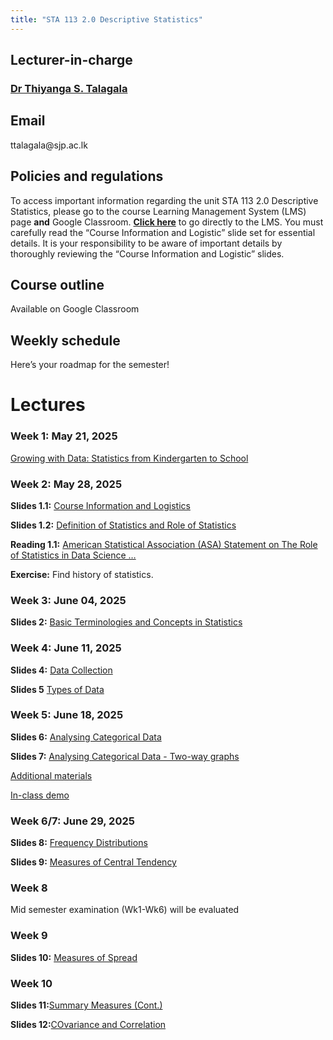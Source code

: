 ```yaml
---
title: "STA 113 2.0 Descriptive Statistics"
---
```


## Lecturer-in-charge

### [Dr Thiyanga S. Talagala](https://thiyanga.netlify.app/)

## Email

ttalagala\@sjp.ac.lk

## Policies and regulations

To access important information regarding the unit STA 113 2.0 Descriptive Statistics, please go to the course Learning Management System (LMS) page **and** Google Classroom. [**Click here**](https://lms.fas.sjp.ac.lk/enrol/index.php?id=3646) to go directly to the LMS. You must carefully read the "Course Information and Logistic" slide set for essential details. It is your responsibility to be aware of important details by thoroughly reviewing the "Course Information and Logistic" slides.

## Course outline

Available on Google Classroom

## Weekly schedule

Here’s your roadmap for the semester!

# Lectures

### Week 1: May 21, 2025

[Growing with Data: Statistics from Kindergarten to School](https://thiyangt.github.io/DS2025/#/title-slide)

### Week 2: May 28, 2025

**Slides 1.1:** [Course Information and Logistics](./week0/index.html)

**Slides 1.2:** [Definition of Statistics and Role of Statistics](./week1/index.html)

**Reading 1.1:** [American Statistical Association (ASA) Statement on The Role of Statistics in Data Science ...](https://www.amstat.org/docs/default-source/amstat-documents/the-role-of-statistics-in-data-science-and-artificial-intelligence.pdf)

**Exercise:** Find history of statistics.

### Week 3: June 04, 2025

**Slides 2:** [Basic Terminologies and Concepts in Statistics](./week2/index.html)

### Week 4: June 11, 2025

**Slides 4:** [Data Collection](./Week3/index.html)

**Slides 5** [Types of Data](./week4/index.html)

### Week 5: June 18, 2025

**Slides 6:** [Analysing Categorical Data](./week5/index.html)

**Slides 7:** [Analysing Categorical Data - Two-way graphs](./week6/index.html)

[Additional materials](./week5/tables.pdf)

[In-class demo](./diamonds/index.html)

### Week 6/7: June 29, 2025

**Slides 8:** [Frequency Distributions](./week7/index.html)

**Slides 9:** [Measures of Central Tendency](./week8/index.html)

### Week 8

Mid semester examination (Wk1-Wk6) will be evaluated

### Week 9

**Slides 10:** [Measures of Spread](./week9/index.html)

### Week 10

**Slides 11:**[Summary Measures (Cont.)](./week10/index.html)

**Slides 12:**[COvariance and Correlation](./week11/index.html)